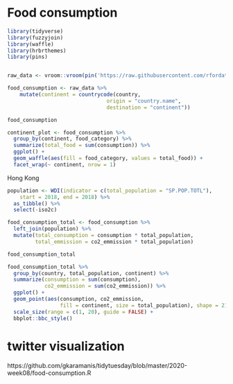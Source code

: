 
# Food consumption  

```r
library(tidyverse)
library(fuzzyjoin)
library(waffle)
library(hrbrthemes)
library(pins)


raw_data <- vroom::vroom(pin('https://raw.githubusercontent.com/rfordatascience/tidytuesday/master/data/2020/2020-02-18/food_consumption.csv')) 

food_consumption <- raw_data %>% 
    mutate(continent = countrycode(country,
                                origin = "country.name",
                                destination = "continent"))

food_consumption
```


```r
continent_plot <- food_consumption %>% 
  group_by(continent, food_category) %>% 
  summarize(total_food = sum(consumption)) %>% 
  ggplot() + 
  geom_waffle(aes(fill = food_category, values = total_food)) + 
  facet_wrap(~ continent, nrow = 1)
```

Hong Kong

```r
population <- WDI(indicator = c(total_population = "SP.POP.TOTL"), 
    start = 2018, end = 2018) %>% 
  as_tibble() %>% 
  select(-iso2c)
```


```r
food_consumption_total <- food_consumption %>% 
  left_join(population) %>% 
  mutate(total_consumption = consumption * total_population,
         total_emmission = co2_emmission * total_population)

food_consumption_total
```



```r
food_consumption_total %>% 
  group_by(country, total_population, continent) %>% 
  summarize(consumption = sum(consumption),
            co2_emmission = sum(co2_emmission)) %>%
  ggplot() +
  geom_point(aes(consumption, co2_emmission, 
                 fill = continent, size = total_population), shape = 21, color = "black") + 
  scale_size(range = c(1, 20), guide = FALSE) + 
  bbplot::bbc_style()
```


# twitter visualization  

https://github.com/gkaramanis/tidytuesday/blob/master/2020-week08/food-consumption.R 


